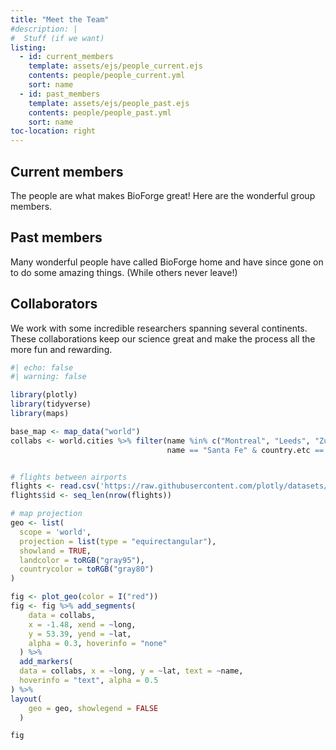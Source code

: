 ```yaml
---
title: "Meet the Team"
#description: |
#  Stuff (if we want)
listing:
  - id: current_members
    template: assets/ejs/people_current.ejs
    contents: people/people_current.yml
    sort: name
  - id: past_members
    template: assets/ejs/people_past.ejs
    contents: people/people_past.yml
    sort: name
toc-location: right
---
```


## <i class="fa-regular fa-id-card"></i> Current members

The people are what makes BioForge great! Here are the wonderful group members.

::: {#current_members}
:::

## <i class="fa-solid fa-clock-rotate-left"></i> Past members

Many wonderful people have called BioForge home and have since gone on to do some amazing things. (While others never leave!)

::: {#past_members}
:::

## <i class="fa-solid fa-user-plus"></i> Collaborators

We work with some incredible researchers spanning several continents. These collaborations keep our science great and make the process all the more fun and rewarding.

```r
#| echo: false
#| warning: false

library(plotly)
library(tidyverse)
library(maps)

base_map <- map_data("world")
collabs <- world.cities %>% filter(name %in% c("Montreal", "Leeds", "Zurich", "Montpellier") |
                                   name == "Santa Fe" & country.etc == "USA")


# flights between airports
flights <- read.csv('https://raw.githubusercontent.com/plotly/datasets/master/2011_february_aa_flight_paths.csv')
flights$id <- seq_len(nrow(flights))

# map projection
geo <- list(
  scope = 'world',
  projection = list(type = "equirectangular"),
  showland = TRUE,
  landcolor = toRGB("gray95"),
  countrycolor = toRGB("gray80")
)

fig <- plot_geo(color = I("red"))
fig <- fig %>% add_segments(
    data = collabs,
    x = -1.48, xend = ~long,
    y = 53.39, yend = ~lat,
    alpha = 0.3, hoverinfo = "none"
  ) %>% 
  add_markers(
  data = collabs, x = ~long, y = ~lat, text = ~name,
  hoverinfo = "text", alpha = 0.5
) %>% 
layout(
    geo = geo, showlegend = FALSE
  )

fig


```